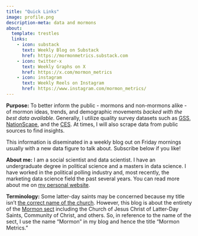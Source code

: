 ```yaml
---
title: "Quick Links"
image: profile.png
description-meta: data and mormons
about:
  template: trestles
  links:
    - icon: substack
      text: Weekly Blog on Substack
      href: https://mormonmetrics.substack.com
    - icon: twitter-x
      text: Weekly Graphs on X
      href: https://x.com/mormon_metrics
    - icon: instagram
      text: Weekly Reels on Instagram
      href: https://www.instagram.com/mormon_metrics/
---
```


**Purpose:** To better inform the public - mormons and non-mormons alike - of mormon ideas, trends, and demographic movements *backed with the best data available*. Generally, I utilize quality survey datasets such as [GSS](https://gss.norc.org), [NationScape](https://www.voterstudygroup.org/data/nationscape), and the [CES](https://cces.gov.harvard.edu). At times, I will also scrape data from public sources to find insights.

This information is diseminated in a weekly blog out on Friday mornings usually with a new data figure to talk about. Subscribe below if you like!

**About me:** I am a social scientist and data scientist. I have an undergraduate degree in political science and a masters in data science. I have worked in the political polling industry and, most recently, the marketing data science field the past several years. You can read more about me on [my personal website](https://alexbass.me). 

**Terminology:** Some latter-day saints may be concerned because my title isn't [the correct name of the church](https://www.churchofjesuschrist.org/study/general-conference/2018/10/the-correct-name-of-the-church?lang=eng). However, this blog is about the entirety of the [Mormon sect](https://en.wikipedia.org/wiki/List_of_denominations_in_the_Latter_Day_Saint_movement) including the Church of Jesus Christ of Latter-Day Saints, Community of Christ, and others. So, in reference to the name of the sect, I use the name "Mormon" in my blog and hence the title "Mormon Metrics."
